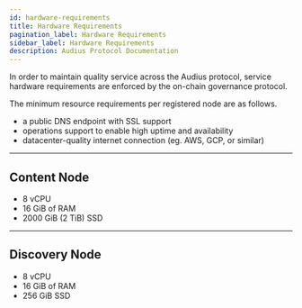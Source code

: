 ```yaml
---
id: hardware-requirements
title: Hardware Requirements
pagination_label: Hardware Requirements
sidebar_label: Hardware Requirements
description: Audius Protocol Documentation
---
```


In order to maintain quality service across the Audius protocol, service hardware requirements are
enforced by the on-chain governance protocol.

The minimum resource requirements per registered node are as follows.

- a public DNS endpoint with SSL support
- operations support to enable high uptime and availability
- datacenter-quality internet connection (eg. AWS, GCP, or similar)

---

## Content Node

- 8 vCPU
- 16 GiB of RAM
- 2000 GiB (2 TiB) SSD

---

## Discovery Node

- 8 vCPU
- 16 GiB of RAM
- 256 GiB SSD
